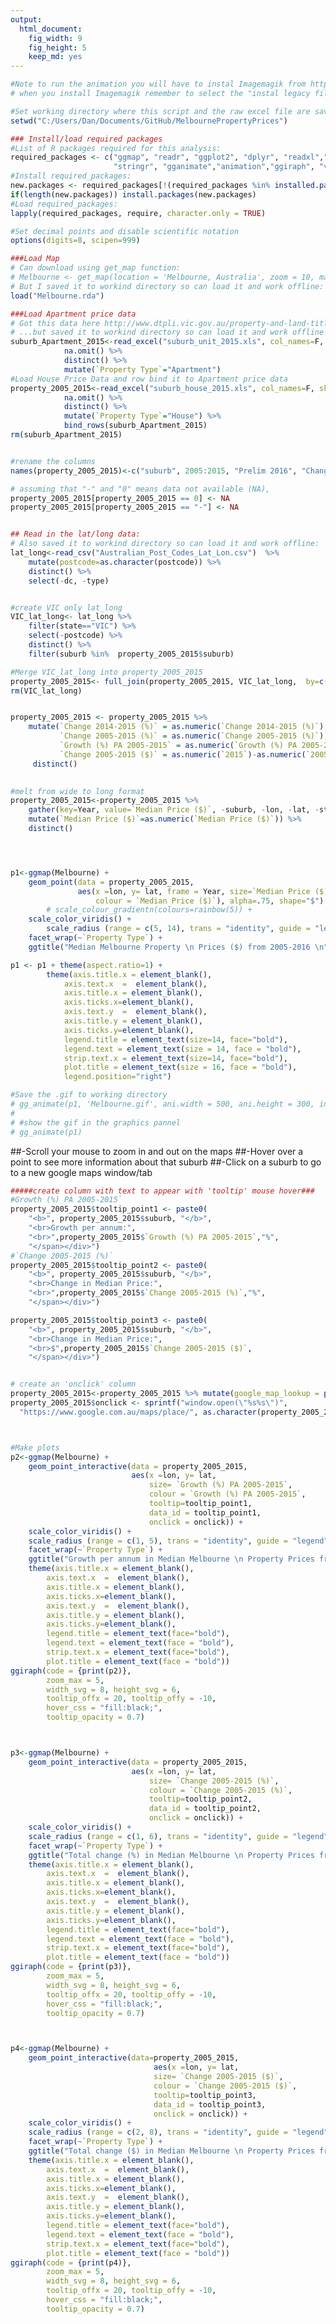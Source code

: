 ```yaml
---
output: 
  html_document: 
    fig_width: 9
    fig_height: 5
    keep_md: yes
---
```


```r
#Note to run the animation you will have to instal Imagemagik from http://www.imagemagick.org/script/binary-releases.php
# when you install Imagemagik remember to select the "instal legacy files" option so convert.exe is included

#Set working directory where this script and the raw excel file are saved 
setwd("C:/Users/Dan/Documents/GitHub/MelbournePropertyPrices")

### Install/load required packages
#List of R packages required for this analysis:
required_packages <- c("ggmap", "readr", "ggplot2", "dplyr", "readxl","tidyr",
                       "stringr", "gganimate","animation","ggiraph", "viridis")
#Install required_packages:
new.packages <- required_packages[!(required_packages %in% installed.packages()[,"Package"])]
if(length(new.packages)) install.packages(new.packages)
#Load required_packages:
lapply(required_packages, require, character.only = TRUE)

#Set decimal points and disable scientific notation
options(digits=8, scipen=999) 

###Load Map
# Can download using get_map function:
# Melbourne <- get_map(location = 'Melbourne, Australia', zoom = 10, maptype="terrain")
# But I saved it to workind directory so can load it and work offline:
load("Melbourne.rda")

###Load Apartment price data
# Got this data here http://www.dtpli.vic.gov.au/property-and-land-titles/property-information/property-prices ...
# ...but saved it to workind directory so can load it and work offline
suburb_Apartment_2015<-read_excel("suburb_unit_2015.xls", col_names=F, skip = 3) %>% 
            na.omit() %>%
            distinct() %>%
            mutate(`Property Type`="Apartment")
#Load House Price Data and row bind it to Apartment price data 
property_2005_2015<-read_excel("suburb_house_2015.xls", col_names=F, skip = 3) %>% 
            na.omit() %>%
            distinct() %>%
            mutate(`Property Type`="House") %>%
            bind_rows(suburb_Apartment_2015)
rm(suburb_Apartment_2015)


#rename the columns 
names(property_2005_2015)<-c("suburb", 2005:2015, "Prelim 2016", "Change 2014-2015 (%)", "Change 2005-2015 (%)", "Growth (%) PA 2005-2015","Property Type")

# assuming that "-" and "0" means data not available (NA), 
property_2005_2015[property_2005_2015 == 0] <- NA
property_2005_2015[property_2005_2015 == "-"] <- NA


## Read in the lat/long data:
# Also saved it to workind directory so can load it and work offline:
lat_long<-read_csv("Australian_Post_Codes_Lat_Lon.csv")  %>% 
    mutate(postcode=as.character(postcode)) %>%
    distinct() %>%
    select(-dc, -type)


#create VIC only lat_long
VIC_lat_long<- lat_long %>% 
    filter(state=="VIC") %>%
    select(-postcode) %>%
    distinct() %>% 
    filter(suburb %in%  property_2005_2015$suburb)

#Merge VIC_lat_long into property_2005_2015
property_2005_2015<- full_join(property_2005_2015, VIC_lat_long,  by=c("suburb"))
rm(VIC_lat_long)


property_2005_2015 <- property_2005_2015 %>%
    mutate(`Change 2014-2015 (%)` = as.numeric(`Change 2014-2015 (%)`),
           `Change 2005-2015 (%)` = as.numeric(`Change 2005-2015 (%)`),
           `Growth (%) PA 2005-2015` = as.numeric(`Growth (%) PA 2005-2015`),
           `Change 2005-2015 ($)` = as.numeric(`2015`)-as.numeric(`2005`)) %>%
     distinct()
    

#melt from wide to long format
property_2005_2015<-property_2005_2015 %>% 
    gather(key=Year, value=`Median Price ($)`, -suburb, -lon, -lat, -state, -`Property Type`, -`Change 2014-2015 (%)`, -`Change 2005-2015 (%)`, -`Growth (%) PA 2005-2015`, -`Change 2005-2015 ($)`) %>%
    mutate(`Median Price ($)`=as.numeric(`Median Price ($)`)) %>%
    distinct()





```




```r

p1<-ggmap(Melbourne) +
    geom_point(data = property_2005_2015,
               aes(x =lon, y= lat, frame = Year, size=`Median Price ($)`,
                   colour = `Median Price ($)`), alpha=.75, shape="$") +
        # scale_colour_gradientn(colours=rainbow(5)) +
    scale_color_viridis() +
        scale_radius (range = c(5, 14), trans = "identity", guide = "legend") +
    facet_wrap(~`Property Type`) +
    ggtitle("Median Melbourne Property \n Prices ($) from 2005-2016 \n")

p1 <- p1 + theme(aspect.ratio=1) +
        theme(axis.title.x = element_blank(),
            axis.text.x  =  element_blank(),
            axis.title.x = element_blank(),
            axis.ticks.x=element_blank(),
            axis.text.y  =  element_blank(),
            axis.title.y = element_blank(),
            axis.ticks.y=element_blank(),
            legend.title = element_text(size=14, face="bold"),
            legend.text = element_text(size = 14, face = "bold"),
            strip.text.x = element_text(size=14, face="bold"),
            plot.title = element_text(size = 16, face = "bold"),
            legend.position="right")

#Save the .gif to working directory
# gg_animate(p1, 'Melbourne.gif', ani.width = 500, ani.height = 300, interval = 0.75)
# 
# #show the gif in the graphics pannel
# gg_animate(p1)


```


##-Scroll your mouse to zoom in and out on the maps
##-Hover over a point to see more information about that suburb
##-Click on a suburb to go to a new google maps window/tab

```r
#####create column with text to appear with 'tooltip' mouse hover###
#Growth (%) PA 2005-2015`
property_2005_2015$tooltip_point1 <- paste0(
    "<b>", property_2005_2015$suburb, "</b>",
    "<br>Growth per annum:",
    "<br>",property_2005_2015$`Growth (%) PA 2005-2015`,"%",
    "</span></div>")   
#`Change 2005-2015 (%)`
property_2005_2015$tooltip_point2 <- paste0(
    "<b>", property_2005_2015$suburb, "</b>",
    "<br>Change in Median Price:",
    "<br>",property_2005_2015$`Change 2005-2015 (%)`,"%",
    "</span></div>")   

property_2005_2015$tooltip_point3 <- paste0(
    "<b>", property_2005_2015$suburb, "</b>",
    "<br>Change in Median Price:",
    "<br>$",property_2005_2015$`Change 2005-2015 ($)`,
    "</span></div>")   


# create an 'onclick' column
property_2005_2015<-property_2005_2015 %>% mutate(google_map_lookup = paste(suburb, state, "Australia", sep=", "))
property_2005_2015$onclick <- sprintf("window.open(\"%s%s\")",
  "https://www.google.com.au/maps/place/", as.character(property_2005_2015$google_map_lookup))



#Make plots
p2<-ggmap(Melbourne) + 
    geom_point_interactive(data = property_2005_2015,
                           aes(x =lon, y= lat,
                               size= `Growth (%) PA 2005-2015`, 
                               colour = `Growth (%) PA 2005-2015`, 
                               tooltip=tooltip_point1, 
                               data_id = tooltip_point1,
                               onclick = onclick)) +
    scale_color_viridis() +
    scale_radius (range = c(1, 5), trans = "identity", guide = "legend") +
    facet_wrap(~`Property Type`) +
    ggtitle("Growth per annum in Median Melbourne \n Property Prices from 2005-2015 \n") +
    theme(axis.title.x = element_blank(), 
        axis.text.x  =  element_blank(),
        axis.title.x = element_blank(),
        axis.ticks.x=element_blank(),
        axis.text.y  =  element_blank(), 
        axis.title.y = element_blank(),
        axis.ticks.y=element_blank(),
        legend.title = element_text(face="bold"),
        legend.text = element_text(face = "bold"),
        strip.text.x = element_text(face="bold"),
        plot.title = element_text(face = "bold"))  
ggiraph(code = {print(p2)}, 
        zoom_max = 5,
        width_svg = 8, height_svg = 6,
        tooltip_offx = 20, tooltip_offy = -10, 
        hover_css = "fill:black;",
        tooltip_opacity = 0.7)



p3<-ggmap(Melbourne) + 
    geom_point_interactive(data = property_2005_2015,
                           aes(x =lon, y= lat,
                               size= `Change 2005-2015 (%)`, 
                               colour = `Change 2005-2015 (%)`, 
                               tooltip=tooltip_point2, 
                               data_id = tooltip_point2,
                               onclick = onclick)) +
    scale_color_viridis() +
    scale_radius (range = c(1, 6), trans = "identity", guide = "legend") +
    facet_wrap(~`Property Type`) +
    ggtitle("Total change (%) in Median Melbourne \n Property Prices from 2005-2015 \n") +
    theme(axis.title.x = element_blank(), 
        axis.text.x  =  element_blank(),
        axis.title.x = element_blank(),
        axis.ticks.x=element_blank(),
        axis.text.y  =  element_blank(), 
        axis.title.y = element_blank(),
        axis.ticks.y=element_blank(),
        legend.title = element_text(face="bold"),
        legend.text = element_text(face = "bold"),
        strip.text.x = element_text(face="bold"),
        plot.title = element_text(face = "bold"))  
ggiraph(code = {print(p3)}, 
        zoom_max = 5,
        width_svg = 8, height_svg = 6,
        tooltip_offx = 20, tooltip_offy = -10, 
        hover_css = "fill:black;",
        tooltip_opacity = 0.7)



p4<-ggmap(Melbourne) + 
    geom_point_interactive(data=property_2005_2015, 
                                aes(x =lon, y= lat,
                                size= `Change 2005-2015 ($)`, 
                                colour = `Change 2005-2015 ($)`, 
                                tooltip=tooltip_point3, 
                                data_id = tooltip_point3,
                                onclick = onclick)) +
    scale_color_viridis() +
    scale_radius (range = c(2, 8), trans = "identity", guide = "legend") +
    facet_wrap(~`Property Type`) +
    ggtitle("Total change ($) in Median Melbourne \n Property Prices from 2005-2015 \n") +
    theme(axis.title.x = element_blank(), 
        axis.text.x  =  element_blank(),
        axis.title.x = element_blank(),
        axis.ticks.x=element_blank(),
        axis.text.y  =  element_blank(), 
        axis.title.y = element_blank(),
        axis.ticks.y=element_blank(),
        legend.title = element_text(face="bold"),
        legend.text = element_text(face = "bold"),
        strip.text.x = element_text(face="bold"),
        plot.title = element_text(face = "bold"))  
ggiraph(code = {print(p4)}, 
        zoom_max = 5,
        width_svg = 8, height_svg = 6,
        tooltip_offx = 20, tooltip_offy = -10, 
        hover_css = "fill:black;",
        tooltip_opacity = 0.7)



  
```




